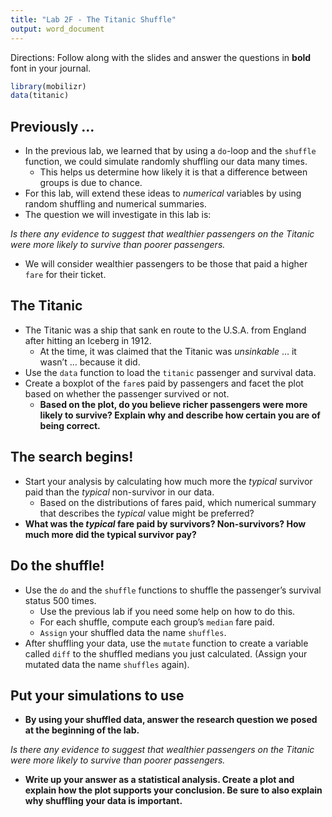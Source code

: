 ```yaml
---
title: "Lab 2F - The Titanic Shuffle"
output: word_document
---
```



Directions: Follow along with the slides and answer the questions in **bold** font in your journal.

\newline

 
```r
library(mobilizr)
data(titanic)
```


## Previously ...


- In the previous lab, we learned that by using a `do`-loop and the `shuffle` function, we could simulate randomly shuffling our data many times.
  - This helps us determine how likely it is that a difference between groups is due to chance.
- For this lab, will extend these ideas to _numerical_ variables by using random shuffling and numerical summaries.
- The question we will investigate in this lab is:

_Is there any evidence to suggest that wealthier passengers on the Titanic were more likely to survive than poorer passengers._

- We will consider wealthier passengers to be those that paid a higher `fare` for their ticket.



## The Titanic


- The Titanic was a ship that sank en route to the U.S.A. from England after hitting an Iceberg in 1912.
    - At the time, it was claimed that the Titanic was _unsinkable_ ... it wasn't ... because it did.
- Use the `data` function to load the `titanic` passenger and survival data.
- Create a boxplot of the `fare`s paid by passengers and facet the plot based on whether the passenger survived or not.
    - **Based on the plot, do you believe richer passengers were more likely to survive? Explain why and describe how certain you are of being correct.**


## The search begins!


- Start your analysis by calculating how much more the _typical_ survivor paid than the _typical_ non-survivor in our data.
    - Based on the distributions of fares paid, which numerical summary that describes the _typical_ value might be preferred?
- **What was the _typical_ fare paid by survivors? Non-survivors? How much more did the typical survivor pay?**

## Do the shuffle!


- Use the `do` and the `shuffle` functions to shuffle the passenger's survival status 500 times.
    - Use the previous lab if you need some help on how to do this.
    - For each shuffle, compute each group's `median` fare paid. 
    - `Assign` your shuffled data the name `shuffles`.
- After shuffling your data, use the `mutate` function to create a variable called `diff` to the shuffled medians you just calculated. (Assign your mutated data the name `shuffles` again).
  

## Put your simulations to use


- **By using your shuffled data, answer the research question we posed at the beginning of the lab.**

_Is there any evidence to suggest that wealthier passengers on the Titanic were more likely to survive than poorer passengers._

- **Write up your answer as a statistical analysis. Create a plot and explain how the plot supports your conclusion. Be sure to also explain why shuffling your data is important.**

